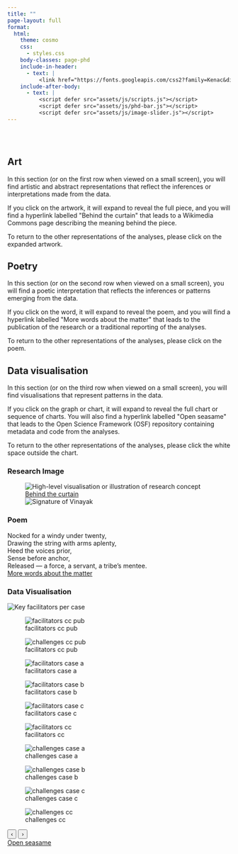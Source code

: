 ```yaml
---
title: ""
page-layout: full
format:
  html:
    theme: cosmo
    css:
      - styles.css
    body-classes: page-phd
    include-in-header:
      - text: |
          <link href="https://fonts.googleapis.com/css2?family=Kenac&display=swap" rel="stylesheet">
    include-after-body:
      - text: |
          <script defer src="assets/js/scripts.js"></script>
          <script defer src="assets/js/phd-bar.js"></script>
          <script defer src="assets/js/image-slider.js"></script>
---
```


```{=html}

<div class="full-bleed bg-black text-white">
  <div class="w-100" style="height:2rem;"></div>
</div>

```


```{=html}

<div class="full-bleed phd-band bg-black">
  <div class="phd-grid phd-grid--static no-expand" role="list">
    <section class="phd-item static-item" role="listitem">
      <div class="static-text">
        <h2>Art</h2>
          <p>In this section (or on the first row when viewed on a small screen), you will find artistic and abstract representations that reflect the inferences or interpretations made from the data.</p> 
          <p>If you click on the artwork, it will expand to reveal the full piece, and you will find a hyperlink labelled "Behind the curtain" that leads to a Wikimedia Commons page describing the meaning behind the piece.</p>
          <p>To return to the other representations of the analyses, please click on the expanded artwork.</p>
      </div>
    </section>

    <section class="phd-item static-item" role="listitem">
      <div class="static-text">
        <h2>Poetry</h2>
          <p>In this section (or on the second row when viewed on a small screen), you will find a poetic interpretation that reflects the inferences or patterns emerging from the data.</p> 
          <p>If you click on the word, it will expand to reveal the poem, and you will find a hyperlink labelled "More words about the matter" that leads to the publication of the research or a traditional reporting of the analyses.</p>
          <p>To return to the other representations of the analyses, please click on the poem.</p>
      </div>
    </section>

    <section class="phd-item static-item" role="listitem">
      <div class="static-text">
        <h2>Data visualisation</h2>
          <p>In this section (or on the third row when viewed on a small screen), you will find visualisations that represent patterns in the data.</p>
          <p>If you click on the graph or chart, it will expand to reveal the full chart or sequence of charts. You will also find a hyperlink labelled "Open seasame" that leads to the Open Science Framework (OSF) repository containing metadata and code from the analyses.</p>
          <p>To return to the other representations of the analyses, please click the white space outside the chart.</p>
      </div>
    </section>
  </div>
</div>

```

```{=html}

<div class="full-bleed phd-band">
  <div class="phd-grid" role="list">

    <!-- Column 1: Image -->
    <section class="phd-item light-bg" role="listitem" aria-labelledby="phd-seg1-title">
      <h3 id="phd-seg1-title" class="visually-hidden">Research Image</h3>
      <figure class="phd-image-crop">
        <img 
          src="assets/img/phd/study_01/conch_shell.png" 
          alt="High-level visualisation or illustration of research concept" 
          class="phd-image"
          loading="lazy"
        >
        <div class="phd-footer">
          <a class="phd-link" href="https://commons.wikimedia.org/wiki/File:The_call.png" target="_blank" rel="noopener">Behind the curtain</a>
        </div>
        <img class="phd-signature" src="assets/img/core/signature_vinayak.png" alt="Signature of Vinayak">
      </figure>
    </section>

    <!-- Column 2: Poem -->
    <section class="phd-item phd-item--poem light-bg" role="listitem" aria-labelledby="phd-seg2-title">
      <h3 id="phd-seg2-title" class="visually-hidden">Poem</h3>
        <div class="poem">
          <span class="poem-first">Nocked</span>
          <span class="poem-rest">
            for a windy under twenty,<br>
            Drawing the string with arms aplenty,<br>
            Heed the voices prior,<br>
            Sense before anchor,<br>
            Released&nbsp;— a force, a servant, a tribe’s mentee.
          </span>
        </div>
      <div class="phd-footer">
        <a class="phd-link" href="https://www.sciencedirect.com/science/article/pii/S0033350625002938" target="_blank" rel="noopener">More words about the matter</a>
      </div>
    </section>

    <!-- Column 3: Chart -->
    <section class="phd-item phd-item--chart light-bg" role="listitem" aria-labelledby="phd-seg3-title">
      <h3 id="phd-seg3-title" class="visually-hidden">Data Visualisation</h3>
    
      <div class="chart-card">
        <!-- Collapsed: show the first graph -->
        <img class="chart-thumb"
             src="assets/img/phd/study_01/figure_01.jpeg"
             alt="Key facilitators per case">
    
        <!-- Expanded: swipeable slider -->
        <div id="image-slider" class="slider" aria-label="Study 1 chart gallery">
          <div class="slides">
            <figure class="slide is-active">
              <img src="assets/img/phd/study_01/figure_01.jpeg" alt="facilitators cc pub">
              <figcaption class="visually-hidden">facilitators cc pub</figcaption>
            </figure>
            
            <figure class="slide">
              <img src="assets/img/phd/study_01/figure_02.jpeg" alt="challenges cc pub">
              <figcaption class="visually-hidden">facilitators cc pub</figcaption>
            </figure>
            
            <figure class="slide">
              <img src="assets/img/phd/study_01/figure_03.png" alt="facilitators case a">
              <figcaption class="visually-hidden">facilitators case a</figcaption>
            </figure>
    
            <figure class="slide">
              <img src="assets/img/phd/study_01/figure_04.png" alt="facilitators case b">
              <figcaption class="visually-hidden">facilitators case b</figcaption>
            </figure>
    
            <figure class="slide">
              <img src="assets/img/phd/study_01/figure_05.png" alt="facilitators case c">
              <figcaption class="visually-hidden">facilitators case c</figcaption>
            </figure>

            <figure class="slide">
              <img src="assets/img/phd/study_01/figure_06.png" alt="facilitators cc">
              <figcaption class="visually-hidden">facilitators cc</figcaption>
            </figure>
            
            <figure class="slide">
              <img src="assets/img/phd/study_01/figure_07.png" alt="challenges case a">
              <figcaption class="visually-hidden">challenges case a</figcaption>
            </figure>
            
            <figure class="slide">
              <img src="assets/img/phd/study_01/figure_08.png" alt="challenges case b">
              <figcaption class="visually-hidden">challenges case b</figcaption>
            </figure>
                        
            <figure class="slide">
              <img src="assets/img/phd/study_01/figure_09.png" alt="challenges case c">
              <figcaption class="visually-hidden">challenges case c</figcaption>
            </figure>
            
            <figure class="slide">
              <img src="assets/img/phd/study_01/figure_10.png" alt="challenges cc">
              <figcaption class="visually-hidden">challenges cc</figcaption>
            </figure>
            
          </div>
    
          <button class="nav prev" aria-label="Previous">‹</button>
          <button class="nav next" aria-label="Next">›</button>
          <div class="dots" role="tablist" aria-label="Slide navigation"></div>
        </div>
    
        <!-- Links directly under the slider (right‑aligned by CSS) -->
        <div class="phd-footer">
          <a class="phd-link" href="https://osf.io/ed639/" target="_blank" rel="noopener">Open seasame</a>
        </div>
      </div>
    </section>

  </div>
</div>
```

